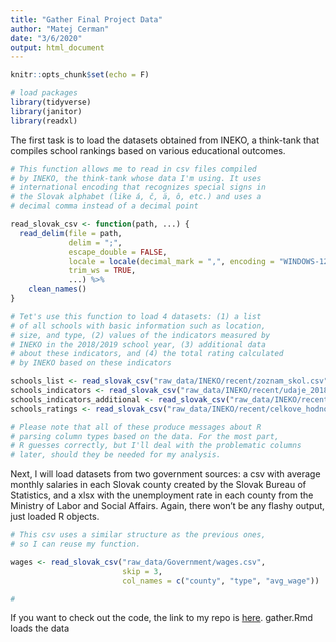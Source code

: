 ```yaml
---
title: "Gather Final Project Data"
author: "Matej Cerman"
date: "3/6/2020"
output: html_document
---
```


```r
knitr::opts_chunk$set(echo = F)

# load packages
library(tidyverse)
library(janitor)
library(readxl)
```

The first task is to load the datasets obtained from INEKO, a think-tank that compiles school rankings based on various educational outcomes.

```r

# This function allows me to read in csv files compiled
# by INEKO, the think-tank whose data I'm using. It uses
# international encoding that recognizes special signs in
# the Slovak alphabet (like á, č, ä, ô, etc.) and uses a
# decimal comma instead of a decimal point

read_slovak_csv <- function(path, ...) {
  read_delim(file = path, 
             delim = ";", 
             escape_double = FALSE, 
             locale = locale(decimal_mark = ",", encoding = "WINDOWS-1252"), 
             trim_ws = TRUE,
             ...) %>%
    clean_names()
}

# Tet's use this function to load 4 datasets: (1) a list
# of all schools with basic information such as location,
# size, and type, (2) values of the indicators measured by 
# INEKO in the 2018/2019 school year, (3) additional data
# about these indicators, and (4) the total rating calculated
# by INEKO based on these indicators

schools_list <- read_slovak_csv("raw_data/INEKO/recent/zoznam_skol.csv")
schools_indicators <- read_slovak_csv("raw_data/INEKO/recent/udaje_2018-19.csv")
schools_indicators_additional <- read_slovak_csv("raw_data/INEKO/recent/doplnujuce_udaje_2018-19.csv")
schools_ratings <- read_slovak_csv("raw_data/INEKO/recent/celkove_hodnotenie_2018-19.csv")

# Please note that all of these produce messages about R
# parsing column types based on the data. For the most part,
# R guesses correctly, but I'll deal with the problematic columns
# later, should they be needed for my analysis.
```

Next, I will load datasets from two government sources: a csv with average monthly salaries in each Slovak county created by the Slovak Bureau of Statistics, and a xlsx with the unemployment rate in each county from the Ministry of Labor and Social Affairs. Again, there won't be any flashy output, just loaded R objects.

```r

# This csv uses a similar structure as the previous ones,
# so I can reuse my function.

wages <- read_slovak_csv("raw_data/Government/wages.csv",
                         skip = 3,
                         col_names = c("county", "type", "avg_wage"))

#

```

If you want to check out the code, the link to my repo is [here](https://github.com/matejcerman/gov1005_final_project). gather.Rmd loads the data
